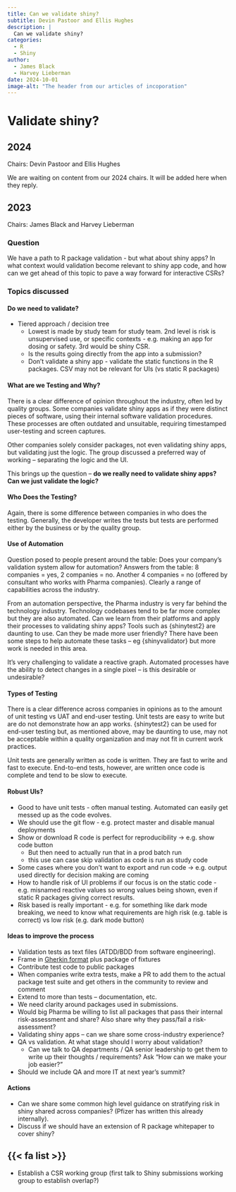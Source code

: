 ```yaml
---
title: Can we validate shiny?
subtitle: Devin Pastoor and Ellis Hughes
description: |
  Can we validate shiny?
categories:
  - R
  - Shiny
author: 
  - James Black
  - Harvey Lieberman
date: 2024-10-01
image-alt: "The header from our articles of incoporation"
---
```


# Validate shiny?

## 2024

Chairs: Devin Pastoor and Ellis Hughes

::: {.callout-warning}

We are waiting on content from our 2024 chairs. It will be added here when they reply.

:::

## 2023

Chairs: James Black and Harvey Lieberman

### Question

We have a path to R package validation - but what about shiny apps? In what context would validation become relevant to shiny app code, and how can we get ahead of this topic to pave a way forward for interactive CSRs?

### Topics discussed

#### Do we need to validate?

- Tiered approach / decision tree
    - Lowest is made by study team for study team. 2nd level is risk is unsupervised use, or specific contexts - e.g. making an app for dosing or safety. 3rd would be shiny CSR.
    - Is the results going directly from the app into a submission?
    - Don’t validate a shiny app - validate the static functions in the R packages. CSV may not be relevant for UIs (vs static R packages)

#### What are we Testing and Why?

There is a clear difference of opinion throughout the industry, often led by quality groups.  Some companies validate shiny apps as if they were distinct pieces of software, using their internal software validation procedures.  These processes are often outdated and unsuitable, requiring timestamped user-testing and screen captures.

Other companies solely consider packages, not even validating shiny apps, but validating just the logic. The group discussed a preferred way of working – separating the logic and the UI.

This brings up the question – **do we really need to validate shiny apps?  Can we just validate the logic?**

#### Who Does the Testing?

Again, there is some difference between companies in who does the testing.  Generally, the developer writes the tests but tests are performed either by the business or by the quality group.

#### Use of Automation

Question posed to people present around the table: Does your company’s validation system allow for automation?  Answers from the table: 8 companies = yes, 2 companies = no.  Another 4 companies = no (offered by consultant who works with Pharma companies).  Clearly a range of capabilities across the industry.

From an automation perspective, the Pharma industry is very far behind the technology industry.  Technology codebases tend to be far more complex but they are also automated.  Can we learn from their platforms and apply their processes to validating shiny apps?
Tools such as {shinytest2} are daunting to use.  Can they be made more user friendly?  There have been some steps to help automate these tasks – eg {shinyvalidator} but more work is needed in this area.

It’s very challenging to validate a reactive graph.  Automated processes have the ability to detect changes in a single pixel – is this desirable or undesirable?

#### Types of Testing

There is a clear difference across companies in opinions as to the amount of unit testing vs UAT and end-user testing.  Unit tests are easy to write but are do not demonstrate how an app works.  {shinytest2} can be used for end-user testing but, as mentioned above, may be daunting to use, may not be acceptable within a quality organization and may not fit in current work practices.

Unit tests are generally written as code is written.  They are fast to write and fast to execute.  End-to-end tests, however, are written once code is complete and tend to be slow to execute.

#### Robust UIs?

- Good to have unit tests - often manual testing. Automated can easily get messed up as the code evolves.
- We should use the git flow - e.g. protect master and disable manual deployments
- Show or download R code is perfect for reproducibility → e.g. show code button
    - But then need to actually run that in a prod batch run
    - this use can case skip validation as code is run as study code
- Some cases where you don’t want to export and run code → e.g. output used directly for decision making are coming
- How to handle risk of UI problems if our focus is on the static code - e.g. misnamed reactive values so wrong values being shown, even if static R packages giving correct results.
- Risk based is really important - e.g. for something like dark mode breaking, we need to know what requirements are high risk (e.g. table is correct) vs low risk (e.g. dark mode button)

#### Ideas to improve the process 

- Validation tests as text files (ATDD/BDD from software engineering).  
- Frame in [Gherkin format](https://www.guru99.com/gherkin-test-cucumber.html) plus package of fixtures
- Contribute test code to public packages
- When companies write extra tests, make a PR to add them to the actual package test suite and get others in the community to review and comment
- Extend to more than tests – documentation, etc.
- We need clarity around packages used in submissions.
- Would big Pharma be willing to list all packages that pass their internal risk-assessment and share?  Also share why they pass/fail a risk-assessment?
- Validating shiny apps – can we share some cross-industry experience?
- QA vs validation.  At what stage should I worry about validation?
    - Can we talk to QA departments / QA senior leadership to get them to write up their thoughts / requirements?  Ask “How can we make your job easier?”  
- Should we include QA and more IT at next year’s summit?

#### Actions

- Can we share some common high level guidance on stratifying risk in shiny shared across companies? (Pfizer has written this already internally). 
- Discuss if we should have an extension of R package whitepaper to cover shiny?

::: {.callout-note icon=false}

# {{< fa list >}} 

- Establish a CSR working group (first talk to Shiny submissions working group to establish overlap?)

:::

